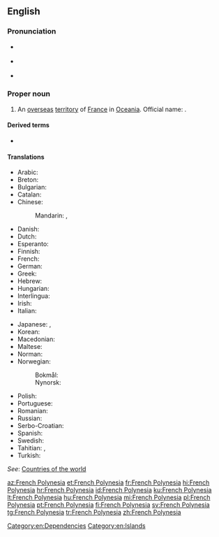 ==English==
{{wikipedia}}

===Pronunciation===
* {{a|UK}} {{IPA|/ˈfɹɛntʃ pɒl.ɪˈniː.ʒə/|/ˈfɹɛntʃ pɒl.ɪˈniː.zi.ə/|/ˈfɹɛntʃ pɒl.ɪˈniː.ʃə/|lang=en}}
* {{a|US}} {{IPA|/ˈfɹɛntʃ pɑ.lɪˈni.ʒə/|/ˈfɹɛntʃ pɑ.ləˈni.ʒə/|lang=en}}
* {{audio|en-us-French Polynesia.ogg|Audio (US)|lang=en}}

===Proper noun===
{{en-proper noun}}

# An [[overseas]] [[territory]] of [[France]] in [[Oceania]]. Official name: {{w|Territory of French Polynesia}}.

====Derived terms====
* {{l|en|French Polynesian}}

====Translations====
{{trans-top|Overseas territory of France}}
* Arabic: {{t|ar|بُولِينِيزِيَا الْفَرَنْسِيَّة|f|tr=bulinīziyā l-faransiyya}}
* Breton: {{t|br|Polinezia c'hall}}
* Bulgarian: {{t|bg|Френска Полинезия|f|tr=Frénska Polinézija}}
* Catalan: {{t|ca|Polinèsia Francesa|f}}
* Chinese:
*: Mandarin: {{t+|cmn|法屬波利尼西亞|sc=Hani}}, {{t+|cmn|法属波利尼西亚|tr=Fàzhǔ Bōlìníxīyà|sc=Hani}}
* Danish: {{t|da|Fransk Polynesien}}
* Dutch: {{t+|nl|Frans-Polynesië}}
* Esperanto: {{t|eo|Franca Polinezio}}
* Finnish: {{t+|fi|Ranskan Polynesia}}
* French: {{t+|fr|Polynésie française|f}}
* German: {{t|de|Französisch-Polynesien|n}}
* Greek: {{t+|el|Γαλλική Πολυνησία|tr=}}
* Hebrew: {{t|he|פולינזיה הצרפתית|f|tr=polinezia ha-tsorfatit}}
* Hungarian: {{t+|hu|Francia Polinézia}}
* Interlingua: {{t|ia|Polynesia Francese}}
* Irish: {{t|ga|Polainéis na Fraince|f}}
* Italian: {{t|it|Polinesia francese|f}}
{{trans-mid}}
* Japanese: {{t|ja|フランス領ポリネシア|tr=Furansu-ryō Porineshia}}, {{t|ja|仏領ポリネシア|tr=Futsuryō Porineshia}}
* Korean: {{t|ko|프랑스령 폴리네시아|tr=Peulangseu-ryeong Pollinesia}}
* Macedonian: {{t|mk|Француска Полинезија|f|tr=Fráncuska Polinézija}}
* Maltese: {{t|mt|Polineżja Franċiża|alt=il-Polineżja Franċiża}}
* Norman: {{t|nrf|Polynésie Française|f}}
* Norwegian:
*: Bokmål: {{t|nb|Fransk Polynesia}}
*: Nynorsk: {{t|nn|Fransk Polynesia}}
* Polish: {{t+|pl|Polinezja Francuska|f}}
* Portuguese: {{t+|pt|Polinésia Francesa}}
* Romanian: {{t|ro|Polinezia Franceză|f}}
* Russian: {{t|ru|Францу́зская Полине́зия|f}}
* Serbo-Croatian: {{t+|sh|Francuska Polinezija|f}}
* Spanish: {{t+|es|Polinesia Francesa|f}}
* Swedish: {{t+|sv|Franska Polynesien}}
* Tahitian: {{t|ty|Pōrīnetia Farāni}}, {{t|ty|Pōrīnetia Fōrani}}
* Turkish: {{t+|tr|Fransız Polinezyası}}
{{trans-bottom}}

''See'': [[Appendix:Countries of the world|Countries of the world]]

[[Category:en:Dependencies]]
[[Category:en:Islands]]

[[az:French Polynesia]]
[[et:French Polynesia]]
[[fr:French Polynesia]]
[[hi:French Polynesia]]
[[hr:French Polynesia]]
[[id:French Polynesia]]
[[ku:French Polynesia]]
[[lt:French Polynesia]]
[[hu:French Polynesia]]
[[mi:French Polynesia]]
[[pl:French Polynesia]]
[[pt:French Polynesia]]
[[fi:French Polynesia]]
[[sv:French Polynesia]]
[[tg:French Polynesia]]
[[tr:French Polynesia]]
[[zh:French Polynesia]]